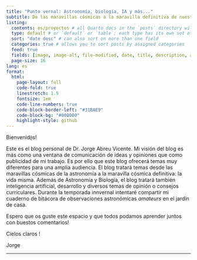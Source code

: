 ```yaml
---
title: "Punto vernal: Astronomía, biología, IA y más..."
subtitle: De las maravillas cósmicas a la maravilla definitiva de nuestro cosmos, la vida misma
listing: 
  contents: es/proyectos # all Quarto docs in the `posts` directory will be included on your listing page
  type: default # or `default` or `table`; each type has its own set of yaml options to include
  sort: "date desc" # can also sort on more than one field
  categories: true # allows you to sort posts by assigned categories 
  feed: true
  fields: [image, image-alt, file-modified, date, title, description, author, reading-time]
  page-size: 16
lang: es
format:
  html:
    page-layout: full
    code-fold: true
    linestretch: 1.5
    fontsize: 1em
    code-line-numbers: true
    code-block-border-left: "#31BAE9"
    code-block-bg: "#000000"
    highlight-style: github
---
```


Bienvenid`@`s! 

Este es el blog personal de Dr. Jorge Abreu Vicente. Mi visión del blog es más como una ventana de comunicación de ideas y opiniones que como publicidad de mi trabajo. Es por ello que este blog ofrecerá temas muy diferentes para una amplia audiencia. El blog tratará temas desde las maravillas cósmicas de la astronomía a la maravilla cósmica definitiva: la vida misma. Además de Astronomía y Biología, el blog tratará también inteligencia artificial, desarrollo y diversos temas de opinión o consejos curriculares.
Durante la temporada innvernal intentaré compartir mi cuaderno de bitácora de observaciones astronómicas *amateurs* en el jardín de casa.

Espero que os guste este espacio y que todos podamos aprender juntos con buestos comentarios!

Cielos claros !

Jorge

------

<!-- Check [this link](https://samanthacsik.github.io/posts/2022-10-24-quarto-blogs/) for details on the listings page -->